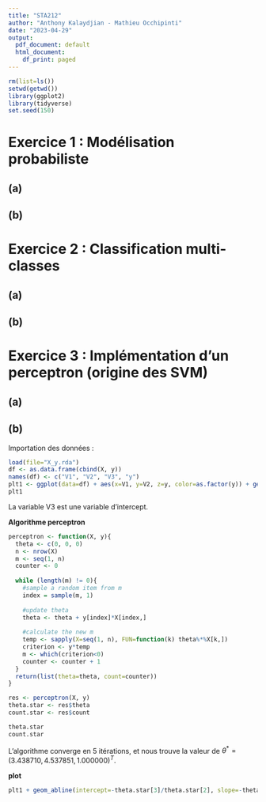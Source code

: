 ```yaml
---
title: "STA212"
author: "Anthony Kalaydjian - Mathieu Occhipinti"
date: "2023-04-29"
output:
  pdf_document: default
  html_document:
    df_print: paged
---
```



```r
rm(list=ls())
setwd(getwd())
library(ggplot2)
library(tidyverse)
set.seed(150)
```


# Exercice 1 : Modélisation probabiliste

## (a)

## (b)


# Exercice 2 : Classification multi-classes 

## (a)

## (b)


# Exercice 3 : Implémentation d'un perceptron (origine des SVM)

## (a)

## (b)

Importation des données :
```r
load(file="X_y.rda")
df <- as.data.frame(cbind(X, y))
names(df) <- c("V1", "V2", "V3", "y")
plt1 <- ggplot(data=df) + aes(x=V1, y=V2, z=y, color=as.factor(y)) + geom_point()
plt1
```

La variable V3 est une variable d'intercept.


**Algorithme perceptron**
```r
perceptron <- function(X, y){
  theta <- c(0, 0, 0)
  n <- nrow(X)
  m <- seq(1, n)
  counter <- 0
  
  while (length(m) != 0){
    #sample a random item from m
    index = sample(m, 1)
    
    #update theta
    theta <- theta + y[index]*X[index,]
    
    #calculate the new m
    temp <- sapply(X=seq(1, n), FUN=function(k) theta%*%X[k,])
    criterion <- y*temp
    m <- which(criterion<0)
    counter <- counter + 1
  }
  return(list(theta=theta, count=counter))
}

res <- perceptron(X, y)
theta.star <- res$theta
count.star <- res$count

theta.star
count.star
```
L'algorithme converge en 5 itérations, et nous trouve la valeur de $\theta^* = (3.438710, 4.537851, 1.000000)^T$.


**plot**
```r
plt1 + geom_abline(intercept=-theta.star[3]/theta.star[2], slope=-theta.star[1]/theta.star[2])
```


